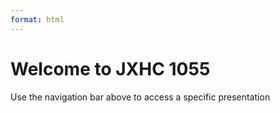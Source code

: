 ```yaml
---
format: html
---
```


# Welcome to JXHC 1055

Use the navigation bar above to access a specific presentation
